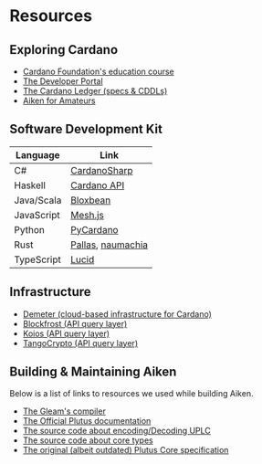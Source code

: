 # Resources

## Exploring Cardano

- [Cardano Foundation's education course](https://education.cardano.org/)
- [The Developer Portal](https://developers.cardano.org/)
- [The Cardano Ledger (specs & CDDLs)](https://github.com/input-output-hk/cardano-ledger/#readme)
- [Aiken for Amateurs](https://piefayth.github.io/blog/pages/aiken1/)

## Software Development Kit

| Language   | Link                                                                                             |
| ---------- | ------------------------------------------------------------------------------------------------ |
| C#         | [CardanoSharp](https://cardanosharp.com/)                                                        |
| Haskell    | [Cardano API](https://input-output-hk.github.io/cardano-node/cardano-api/lib/Cardano-Api.html)   |
| Java/Scala | [Bloxbean](https://github.com/bloxbean/cardano-client-lib)                                       |
| JavaScript | [Mesh.js](https://meshjs.dev)                                                                    |
| Python     | [PyCardano](https://github.com/Python-Cardano/pycardano)                                         |
| Rust       | [Pallas](https://github.com/txpipe/pallas), [naumachia](https://github.com/free-honey/naumachia) |
| TypeScript | [Lucid](https://lucid.spacebudz.io/)                                                             |

## Infrastructure

- [Demeter (cloud-based infrastructure for Cardano)](https://demeter.run/)
- [Blockfrost (API query layer)](https://blockfrost.io)
- [Koios (API query layer)](https://www.koios.rest/)
- [TangoCrypto (API query layer)](https://www.tangocrypto.com/)

## Building & Maintaining Aiken

Below is a list of links to resources we used while building Aiken.

- [The Gleam's compiler](https://github.com/gleam-lang/gleam)
- [The Official Plutus documentation](https://plutus.readthedocs.io/en/latest/)
- [The source code about encoding/Decoding UPLC](https://github.com/input-output-hk/plutus/blob/9538fc9829426b2ecb0628d352e2d7af96ec8204/plutus-core/untyped-plutus-core/src/UntypedPlutusCore/Core/Instance/Flat.hs)
- [The source code about core types](https://github.com/input-output-hk/plutus/blob/9538fc9829426b2ecb0628d352e2d7af96ec8204/plutus-core/untyped-plutus-core/src/UntypedPlutusCore/Core/Type.hs)
- [The original (albeit outdated) Plutus Core specification](/resources/plutus-core-specification.pdf)
